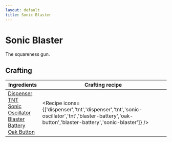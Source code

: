 ```yaml
---
layout: default
title: Sonic Blaster
---
```



Sonic Blaster
===================

The squareness gun.

## Crafting

| Ingredients | Crafting recipe |
| ----------- | --------------- |
| [Dispenser](https://minecraft.wiki/w/Dispenser)<br/>[TNT](https://minecraft.wiki/w/TNT)<br/>[Sonic Oscillator](/items/sonic-oscillator)<br/>[Blaster Battery](/items/blaster-battery)<br/>[Oak Button](https://minecraft.wiki/w/Oak_Button) | <Recipe icons={['dispenser','tnt','dispenser','tnt','sonic-oscillator','tnt','blaster-battery','oak-button','blaster-battery','sonic-blaster']} /> |
